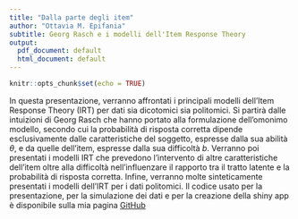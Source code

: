 ```yaml
---
title: "Dalla parte degli item"
author: "Ottavia M. Epifania"
subtitle: Georg Rasch e i modelli dell'Item Response Theory
output:
  pdf_document: default
  html_document: default
---
```


```r
knitr::opts_chunk$set(echo = TRUE)
```

In questa presentazione, verranno affrontati i principali modelli dell'Item Response Theory (IRT) per dati sia dicotomici sia politomici. 
Si partirà dalle intuizioni di Georg Rasch che hanno portato alla formulazione dell'omonimo modello, secondo cui la probabilità di risposta corretta dipende esclusivamente dalle caratteristiche del soggetto, espresse dalla sua abilità $\theta$, e da quelle dell'item, espresse dalla sua difficoltà $b$. 
Verranno poi presentati i modelli IRT che prevedono l'intervento di altre caratteristiche dell'item oltre alla difficoltà nell'influenzare il rapporto tra il tratto latente e la probabilità di risposta corretta. 
Infine, verranno molte sinteticamente presentati i modelli dell'IRT per i dati politomici. 
Il codice usato per la presentazione, per la simulazione dei dati e per la creazione della shiny app è disponibile sulla mia pagina [GitHub](https://github.com/OttaviaE/irt)